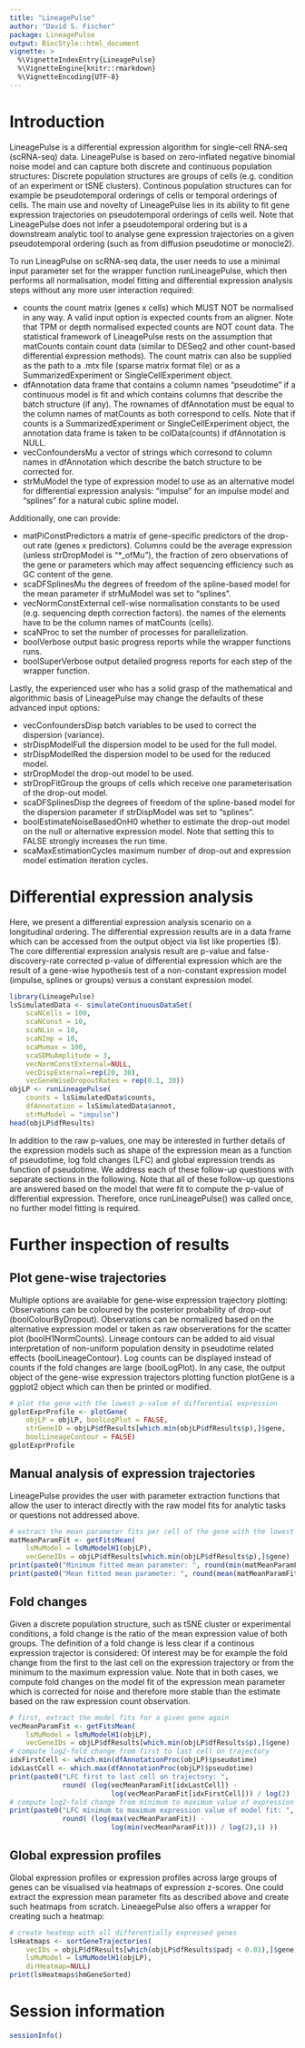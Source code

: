 ```yaml
---
title: "LineagePulse"
author: "David S. Fischer"
package: LineagePulse
output: BiocStyle::html_document
vignette: >
  %\VignetteIndexEntry{LineagePulse}
  %\VignetteEngine{knitr::rmarkdown}
  %\VignetteEncoding{UTF-8}  
---
```



# Introduction

LineagePulse is a differential expression algorithm for single-cell RNA-seq (scRNA-seq) data.
LineagePulse is based on zero-inflated negative binomial noise model and can capture both discrete and continuous population structures:
Discrete population structures are groups of cells (e.g. condition of an experiment or tSNE clusters).
Continous population structures can for example be pseudotemporal orderings of cells or temporal orderings of cells.
The main use and novelty of LineagePulse lies in its ability to fit gene expression trajectories on pseudotemporal orderings of cells well.
Note that LineagePulse does not infer a pseudotemporal ordering but is a downstream analytic tool to analyse gene expression trajectories on a given pseudotemporal ordering (such as from diffusion pseudotime or monocle2).

To run LineagPulse on scRNA-seq data, the user needs to use a minimal input parameter set for 
the wrapper function runLineagePulse, which then performs all normalisation, model fitting and differential expression analysis steps without any more user interaction required:

* counts the count matrix (genes x cells) which MUST NOT be normalised in any way. A valid input option is expected counts from an aligner. Note that TPM or depth normalised expected counts are NOT count data. The statistical framework of LineagePulse rests on the assumption that matCounts contain count data (similar to DESeq2 and other count-based differential expression methods). The count matrix can also be supplied as the path to a .mtx file (sparse matrix format file) or as a SummarizedExperiment or SingleCellExperiment object.
* dfAnnotation data frame that contains a column names "pseudotime" if a continuous model is fit and which contains columns that describe the batch structure (if any). The rownames of dfAnnotation must be equal to the column names of matCounts as both correspond to cells. Note that if counts is a SummarizedExperiment or SingleCellExperiment object, the annotation data frame is taken to be colData(counts) if dfAnnotation is NULL.
* vecConfoundersMu a vector of strings which corresond to column names in dfAnnotation which describe the batch structure to be corrected for.
* strMuModel the type of expression model to use as an alternative model for differential expression analysis: "impulse" for an impulse model and "splines" for a natural cubic spline model.

Additionally, one can provide:

* matPiConstPredictors a matrix of gene-specific predictors of the drop-out rate (genes x predictors). Columns could be the average expression (unless strDropModel is "*_ofMu"), the fraction of zero observations of the gene or parameters which may affect sequencing efficiency such as GC content of the gene. 
* scaDFSplinesMu the degrees of freedom of the spline-based model for the mean parameter if strMuModel was set to "splines".
* vecNormConstExternal cell-wise normalisation constants to be used (e.g. sequencing depth correction factors). the names of the elements have to be the column names of matCounts (cells).
* scaNProc to set the number of processes for parallelization.
* boolVerbose output basic progress reports while the wrapper functions runs.
* boolSuperVerbose output detailed progress reports for each step of the wrapper function.

Lastly, the experienced user who has a solid grasp of the mathematical and algorithmic basis of LineagePulse may change the defaults of these advanced input options:

* vecConfoundersDisp batch variables to be used to correct the dispersion (variance).
* strDispModelFull the dispersion model to be used for the full model.
* strDispModelRed the dispersion model to be used for the reduced model.
* strDropModel the drop-out model to be used.
* strDropFitGroup the groups of cells which receive one parameterisation of the drop-out model.
* scaDFSplinesDisp the degrees of freedom of the spline-based model for the dispersion parameter if strDispModel was set to "splines".
* boolEstimateNoiseBasedOnH0 whether to estimate the drop-out model on the null or alternative expression model. Note that setting this to FALSE strongly increases the run time.
* scaMaxEstimationCycles maximum number of drop-out and expression model estimation iteration cycles.

# Differential expression analysis

Here, we present a differential expression analysis scenario on a longitudinal ordering.
The differential expression results are in a data frame which can be accessed from the output object via list like properties ($).
The core differential expression analysis result are p-value and false-discovery-rate corrected p-value of differential expression which are the result of a gene-wise hypothesis test of a non-constant expression model (impulse, splines or groups) versus a constant expression model.

```r
library(LineagePulse)
lsSimulatedData <- simulateContinuousDataSet(
    scaNCells = 100,
    scaNConst = 10,
    scaNLin = 10,
    scaNImp = 10,
    scaMumax = 100,
    scaSDMuAmplitude = 3,
    vecNormConstExternal=NULL,
    vecDispExternal=rep(20, 30),
    vecGeneWiseDropoutRates = rep(0.1, 30))
objLP <- runLineagePulse(
    counts = lsSimulatedData$counts,
    dfAnnotation = lsSimulatedData$annot,
    strMuModel = "impulse")
head(objLP$dfResults)
```

In addition to the raw p-values, one may be interested in further details of the expression models such as shape of the expression mean as a function of pseudotime, log fold changes (LFC) and global expression trends as function of pseudotime. 
We address each of these follow-up questions with separate sections in the following.
Note that all of these follow-up questions are answered based on the model that were fit to compute the p-value of differential expression. 
Therefore, once runLineagePulse() was called once, no further model fitting is required.

# Further inspection of results
## Plot gene-wise trajectories

Multiple options are available for gene-wise expression trajectory plotting:
Observations can be coloured by the posterior probability of drop-out (boolColourByDropout).
Observations can be normalized based on the alternative expression model 
or taken as raw observerations for the scatter plot (boolH1NormCounts).
Lineage contours can be added to aid visual interpretation of non-uniform population density in pseudotime related effects (boolLineageContour).
Log counts can be displayed instead of counts if the fold changes are large (boolLogPlot).
In any case, the output object of the gene-wise expression trajectors plotting function plotGene
is a ggplot2 object which can then be printed or modified.

```r
# plot the gene with the lowest p-value of differential expression
gplotExprProfile <- plotGene(
    objLP = objLP, boolLogPlot = FALSE,
    strGeneID = objLP$dfResults[which.min(objLP$dfResults$p),]$gene,
    boolLineageContour = FALSE)
gplotExprProfile
```

## Manual analysis of expression trajectories

LineagePulse provides the user with parameter extraction functions that allow the user to interact directly with the raw model fits for analytic tasks or questions not addressed above.

```r
# extract the mean parameter fits per cell of the gene with the lowest p-value.
matMeanParamFit <- getFitsMean(
    lsMuModel = lsMuModelH1(objLP),
    vecGeneIDs = objLP$dfResults[which.min(objLP$dfResults$p),]$gene)
print(paste0("Minimum fitted mean parameter: ", round(min(matMeanParamFit),1) ))
print(paste0("Mean fitted mean parameter: ", round(mean(matMeanParamFit),1) ))
```

## Fold changes

Given a discrete population structure, such as tSNE cluster or experimental conditions, a fold change is the ratio of the mean expression value of both groups. 
The definition of a fold change is less clear if a continous expression trajector is considered:
Of interest may be for example the fold change from the first to the last cell on the expression trajectory or from the minimum to the maximum expression value.
Note that in both cases, we compute fold changes on the model fit of the expression mean parameter which is corrected for noise and therefore more stable than the estimate based on the raw expression count observation.
```r
# first, extract the model fits for a given gene again
vecMeanParamFit <- getFitsMean(
    lsMuModel = lsMuModelH1(objLP),
    vecGeneIDs = objLP$dfResults[which.min(objLP$dfResults$p),]$gene)
# compute log2-fold change from first to last cell on trajectory
idxFirstCell <- which.min(dfAnnotationProc(objLP)$pseudotime)
idxLastCell <- which.max(dfAnnotationProc(objLP)$pseudotime)
print(paste0("LFC first to last cell on trajectory: ",
             round( (log(vecMeanParamFit[idxLastCell]) - 
                         log(vecMeanParamFit[idxFirstCell])) / log(2) ,1) ))
# compute log2-fold change from minimum to maximum value of expression trajectory
print(paste0("LFC minimum to maximum expression value of model fit: ", 
             round( (log(max(vecMeanParamFit)) - 
                         log(min(vecMeanParamFit))) / log(2),1) ))
```

## Global expression profiles
Global expression profiles or expression profiles across large groups of genes can be visualised via heatmaps of expression z-scores.
One could extract the expression mean parameter fits as described above and create such heatmaps from scratch.
LineaegePulse also offers a wrapper for creating such a heatmap:

```r
# create heatmap with all differentially expressed genes
lsHeatmaps <- sortGeneTrajectories(
    vecIDs = objLP$dfResults[which(objLP$dfResults$padj < 0.01),]$gene,
    lsMuModel = lsMuModelH1(objLP),
    dirHeatmap=NULL)
print(lsHeatmaps$hmGeneSorted)
```

# Session information

```r
sessionInfo()
```